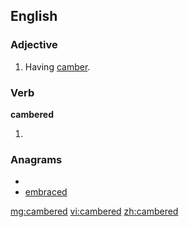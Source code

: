 ==English==

===Adjective===
{{en-adj}}

# Having [[camber]].

===Verb===
'''cambered'''

# {{past of|[[camber]]}}

===Anagrams===
* {{alphagram|abcdeemr}}
* [[embraced#English|embraced]]

[[mg:cambered]]
[[vi:cambered]]
[[zh:cambered]]